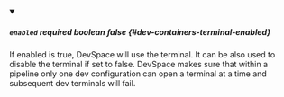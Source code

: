 
<details className="config-field" data-expandable="false" open>
<summary>

##### `enabled` <span className="config-field-required" data-required="false">required</span> <span className="config-field-type">boolean</span> <span className="config-field-default">false</span> <span className="config-field-enum"></span> {#dev-containers-terminal-enabled}

 If enabled is true, DevSpace will use the terminal. It can be also used to disable the terminal if set to false. DevSpace makes sure that within a pipeline only one dev configuration can open a terminal at a time and subsequent dev terminals will fail.

</summary>



</details>
